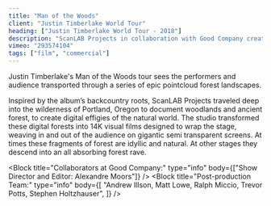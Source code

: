 ```yaml
---
title: "Man of the Woods"
client: "Justin Timberlake World Tour"
heading: ["Justin Timberlake World Tour - 2018"]
description: "ScanLAB Projects in collaboration with Good Company created the opening visuals to Justin Timberlake’s 2018-19 Man of the Woods World Tour."
vimeo: "293574104"
tags: ["film", "commercial"]
---
```



Justin Timberlake's Man of the Woods tour sees the performers and audience transported through a series of epic pointcloud forest landscapes.

Inspired by the album’s backcountry roots, ScanLAB Projects traveled deep into the wilderness of Portland, Oregon to document woodlands and ancient forest, to create digital effigies of the natural world. The studio transformed these digital forests into 14K visual films designed to wrap the stage, weaving in and out of the audience on gigantic semi transparent screens. At times these fragments of forest are idyllic and natural. At other stages they descend into an all absorbing forest rave.

<ImageMagic href="man-of-the-woods-10.jpg" />
<ImageMagic href="man-of-the-woods-02.jpg" />
<ImageMagic href="man-of-the-woods-03.jpg" />
<ImageMagic href="man-of-the-woods-01.jpg" />
<InlineImages>
  <ImageMagic href="man-of-the-woods-live-04.jpg" />
  <ImageMagic href="man-of-the-woods-live-03.jpg" />
</InlineImages>

<Block
  title="Collaborators at Good Company:"
  type="info"
  body={["Show Director and Editor: Alexandre Moors"]}
/>
<Block
  title="Post-production Team:"
  type="info"
  body={[
    "Andrew Illson, Matt Lowe, Ralph Miccio, Trevor Potts, Stephen Holtzhauser",
  ]}
/>
